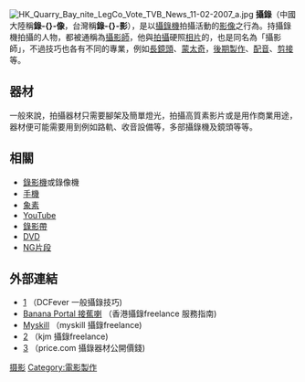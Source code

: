 {{不是|攝影}}
[[File:HK_Quarry_Bay_nite_LegCo_Vote_TVB_News_11-02-2007_a.jpg|right]]
'''攝錄'''（中國大陸稱'''錄-{}-像'''，台灣稱'''錄-{}-影'''），是以[[攝錄機|攝錄機]]拍攝活動的[[影像|影像]]之行為。持攝錄機拍攝的人物，都被通稱為[[攝影師|攝影師]]，他與[[攝影|拍攝]]硬照[[相片|相片]]的，也是同名為「攝影師」，不過技巧也各有不同的專業，例如[[長鏡頭|長鏡頭]]、[[蒙太奇|蒙太奇]]，[[後期製作|後期製作]]、[[配音|配音]]、[[剪接|剪接]]等。



==器材==
一般來說，拍攝器材只需要腳架及簡單燈光，拍攝高質素影片或是用作商業用途，器材便可能需要用到例如路軌、收音設備等，多部攝錄機及鏡頭等等。

==相關==
* [[錄影機|錄影機]]或錄像機
* [[手機|手機]]
* [[象素|象素]]
* [[YouTube|YouTube]]
* [[錄影帶|錄影帶]]
* [[DVD|DVD]]
* [[NG片段|NG片段]]

{{commonscat|Videography}}

[[Category:摄影|]]
[[Category:電影製作|Category:電影製作]]

==外部連結==
* [https://www.dcfever.com/news/readnews.php?id=19550] {{Wayback|url=https://www.dcfever.com/news/readnews.php?id=19550 |date=20181120135758 }}（DCFever 一般攝錄技巧)
* [http://www.bananaportal.com Banana Portal 接蕉喇] {{Wayback|url=http://www.bananaportal.com/ |date=20200305231652 }}（香港攝錄freelance 服務指南)
* [https://myskill.hk/en/ Myskill] {{Wayback|url=https://myskill.hk/en/ |date=20181120095530 }}（myskill 攝錄freelance)
* [https://www.kjm.guru/hk/] {{Wayback|url=https://www.kjm.guru/hk/ |date=20201029042508 }}（kjm 攝錄freelance)
* [https://www.price.com.hk/category.php?c=100007] {{Wayback|url=https://www.price.com.hk/category.php?c=100007 |date=20181120095440 }}（price.com 攝錄器材公開價錢)